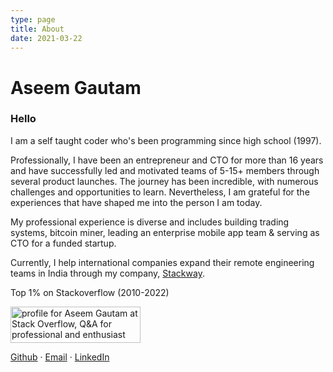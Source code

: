 ```yaml
---
type: page
title: About
date: 2021-03-22
---
```



<Head>
  <title>Hello</title>
</Head>

# Aseem Gautam

### Hello

I am a self taught coder who's been programming since high school (1997).

Professionally, I have been an entrepreneur and CTO for more than 16 years and have successfully led and motivated teams of 5-15+ members through several product launches. The journey has been incredible, with numerous challenges and opportunities to learn. Nevertheless, I am grateful for the experiences that have shaped me into the person I am today.

My professional experience is diverse and includes building trading systems, bitcoin miner, leading an enterprise mobile app team & serving as CTO for a funded startup.

Currently, I help international companies expand their remote engineering teams in India through my company, [Stackway](https://stackway.io).

Top 1% on Stackoverflow (2010-2022)

<div style={{display: "flex"}}>
	<a href="https://stackoverflow.com/users/213469/aseem-gautam">
		<img src="https://stackoverflow.com/users/flair/213469.png?theme=dark" width="208" height="58" alt="profile for Aseem Gautam at Stack Overflow, Q&amp;A for professional and enthusiast programmers" title="profile for Aseem Gautam at Stack Overflow, Q&amp;A for professional and enthusiast programmers" />
	</a>
</div>

<a href="https://github.com/aseemgautam">Github</a> · <a href="mailto: aseem@aseemgautam.com">Email</a> · <a href="https://www.linkedin.com/in/aseemgautam/">LinkedIn</a>
